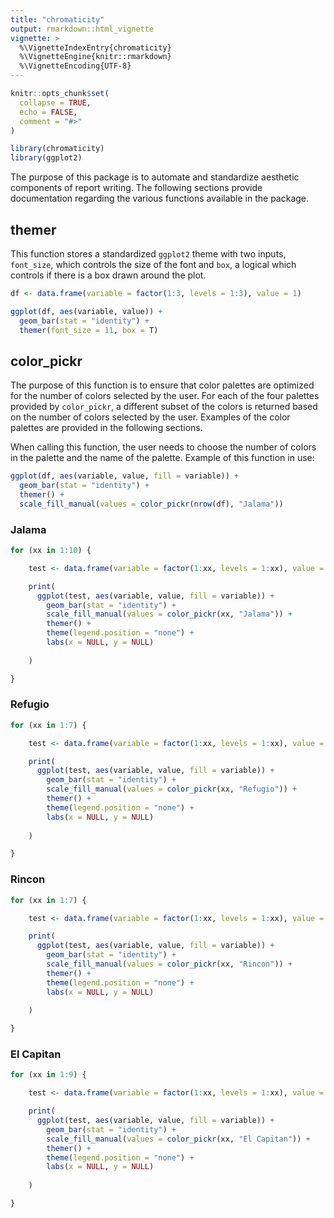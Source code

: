 ```yaml
---
title: "chromaticity"
output: rmarkdown::html_vignette
vignette: >
  %\VignetteIndexEntry{chromaticity}
  %\VignetteEngine{knitr::rmarkdown}
  %\VignetteEncoding{UTF-8}
---
```


```r
knitr::opts_chunk$set(
  collapse = TRUE,
  echo = FALSE,
  comment = "#>"
)
```

```r
library(chromaticity)
library(ggplot2)
```

The purpose of this package is to automate and standardize aesthetic components of report writing. The following sections provide documentation regarding the various functions available in the package.

## themer

This function stores a standardized `ggplot2` theme with two inputs, `font_size`, which controls the size of the font and `box`, a logical which controls if there is a box drawn around the plot.

```r
df <- data.frame(variable = factor(1:3, levels = 1:3), value = 1)

ggplot(df, aes(variable, value)) +
  geom_bar(stat = "identity") +
  themer(font_size = 11, box = T)

```


## color_pickr

The purpose of this function is to ensure that color palettes are optimized for the number of colors selected by the user. For each of the four palettes provided by `color_pickr`, a different subset of the colors is returned based on the number of colors selected by the user. Examples of the color palettes are provided in the following sections.

When calling this function, the user needs to choose the number of colors in the palette and the name of the palette. Example of this function in use:

```r
ggplot(df, aes(variable, value, fill = variable)) +
  geom_bar(stat = "identity") +
  themer() +
  scale_fill_manual(values = color_pickr(nrow(df), "Jalama"))

```

### Jalama

```r
for (xx in 1:10) {

    test <- data.frame(variable = factor(1:xx, levels = 1:xx), value = 1)

    print(
      ggplot(test, aes(variable, value, fill = variable)) +
        geom_bar(stat = "identity") +
        scale_fill_manual(values = color_pickr(xx, "Jalama")) +
        themer() +
        theme(legend.position = "none") +
        labs(x = NULL, y = NULL)
      
    )

}
```



### Refugio

```r
for (xx in 1:7) {

    test <- data.frame(variable = factor(1:xx, levels = 1:xx), value = 1)

    print(
      ggplot(test, aes(variable, value, fill = variable)) +
        geom_bar(stat = "identity") +
        scale_fill_manual(values = color_pickr(xx, "Refugio")) +
        themer() +
        theme(legend.position = "none") +
        labs(x = NULL, y = NULL)
      
    )

}
```

### Rincon

```r
for (xx in 1:7) {

    test <- data.frame(variable = factor(1:xx, levels = 1:xx), value = 1)

    print(
      ggplot(test, aes(variable, value, fill = variable)) +
        geom_bar(stat = "identity") +
        scale_fill_manual(values = color_pickr(xx, "Rincon")) +
        themer() +
        theme(legend.position = "none") +
        labs(x = NULL, y = NULL)
      
    )

}
```

### El Capitan

```r
for (xx in 1:9) {

    test <- data.frame(variable = factor(1:xx, levels = 1:xx), value = 1)

    print(
      ggplot(test, aes(variable, value, fill = variable)) +
        geom_bar(stat = "identity") +
        scale_fill_manual(values = color_pickr(xx, "El Capitan")) +
        themer() +
        theme(legend.position = "none") +
        labs(x = NULL, y = NULL)
      
    )

}
```


